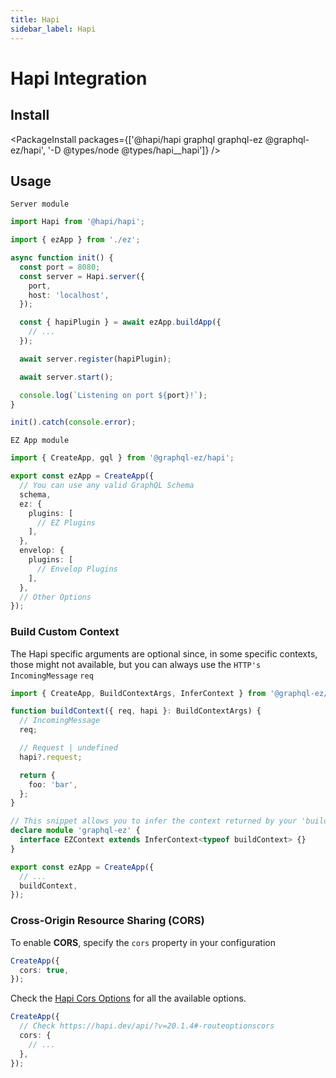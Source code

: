 ```yaml
---
title: Hapi
sidebar_label: Hapi
---
```


# Hapi Integration

## Install

<PackageInstall packages={['@hapi/hapi graphql graphql-ez @graphql-ez/hapi', '-D @types/node @types/hapi__hapi']} />

## Usage

`Server module`

```ts
import Hapi from '@hapi/hapi';

import { ezApp } from './ez';

async function init() {
  const port = 8080;
  const server = Hapi.server({
    port,
    host: 'localhost',
  });

  const { hapiPlugin } = await ezApp.buildApp({
    // ...
  });

  await server.register(hapiPlugin);

  await server.start();

  console.log(`Listening on port ${port}!`);
}

init().catch(console.error);
```

`EZ App module`

```ts
import { CreateApp, gql } from '@graphql-ez/hapi';

export const ezApp = CreateApp({
  // You can use any valid GraphQL Schema
  schema,
  ez: {
    plugins: [
      // EZ Plugins
    ],
  },
  envelop: {
    plugins: [
      // Envelop Plugins
    ],
  },
  // Other Options
});
```

### Build Custom Context

The Hapi specific arguments are optional since, in some specific contexts, those might not available,
but you can always use the `HTTP's IncomingMessage` `req`

```ts
import { CreateApp, BuildContextArgs, InferContext } from '@graphql-ez/hapi';

function buildContext({ req, hapi }: BuildContextArgs) {
  // IncomingMessage
  req;

  // Request | undefined
  hapi?.request;

  return {
    foo: 'bar',
  };
}

// This snippet allows you to infer the context returned by your 'buildContext' and add it to the EZContext interface
declare module 'graphql-ez' {
  interface EZContext extends InferContext<typeof buildContext> {}
}

export const ezApp = CreateApp({
  // ...
  buildContext,
});
```

### Cross-Origin Resource Sharing (CORS)

To enable **CORS**, specify the `cors` property in your configuration

```ts
CreateApp({
  cors: true,
});
```

Check the [Hapi Cors Options](https://hapi.dev/api/?v=20.1.4#-routeoptionscors) for all the available options.

```ts
CreateApp({
  // Check https://hapi.dev/api/?v=20.1.4#-routeoptionscors
  cors: {
    // ...
  },
});
```
